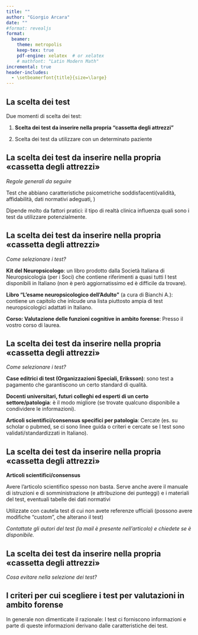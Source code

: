 ```yaml
---
title: ""
author: "Giorgio Arcara"
date: ""
#format: revealjs
format:
  beamer:
    theme: metropolis
    keep-tex: true
    pdf-engine: xelatex  # or xelatex
    # mathfont: "Latin Modern Math"
incremental: true
header-includes:
  - \setbeamerfont{title}{size=\large}
---
```


<!-- the section below is shown only if rendering is beamer from latex. (and format:revealjs is commmented) -->

::: {.content-visible when-format="beamer"}
```{=latex}
% TITLE SLIDES
\title{Metodi Statistici per la Neuropsicologia Forense\\ \vspace{1em} \emph{3. La scelta dei test per la propria cassetta degli attrezzi}}
\author{Giorgio Arcara,\\ Università di Padova \\ IRCCS San Camillo, Venezia}

\titlegraphic{

\vspace*{7cm}
\includegraphics[scale=0.15]{Figures/LogoSanCamilloIRCCS_Unipd_alpha.png}
\hfill \includegraphics[scale=0.15]{Figures/CC_license_3_0.png}
}
\maketitle
```
:::

## La scelta dei test

Due momenti di scelta dei test:

1) **Scelta dei test da inserire nella propria "cassetta degli attrezzi"**

2) Scelta dei test da utilizzare con un determinato paziente

## La scelta dei test da inserire nella propria «cassetta degli attrezzi»

*Regole generali da seguire*

Test che abbiano caratteristiche psicometriche soddisfacenti(validità, affidabilità, dati normativi adeguati, \underline{vedi slides successive})

Dipende molto da fattori pratici: il tipo di realtà clinica influenza quali sono i test da utilizzare potenzialmente.

## La scelta dei test da inserire nella propria «cassetta degli attrezzi»

*Come selezionare i test?*

\underline{Possibili fonti:}

**Kit del Neuropsicologo**: un libro prodotto dalla Società Italiana di Neuropsicologia (per i Soci) che contiene riferimenti a quasi tutti I test disponibili in Italiano (non è però aggiornatissimo ed è difficile da trovare). 

**Libro “L’esame neuropsicologico dell’Adulto”** (a cura di Bianchi A.): contiene un capitolo che inlcude una lista piuttosto ampia di test neuropsicologici adattati in Italiano.

**Corso: Valutazione delle funzioni cognitive in ambito forense**: Presso il vostro corso di laurea.

## La scelta dei test da inserire nella propria «cassetta degli attrezzi»

*Come selezionare i test?*

\underline{Possibili fonti:}

**Case editrici di test (Organizzazioni Speciali, Eriksson)**: sono test a pagamento che garantiscono un certo standard di qualità.

\begin{center}
  \textbf{METODI CHE PREFERISCO}
\end{center}

**Docenti universitari, futuri colleghi ed esperti di un certo settore/patologia**: è il modo migliore (se trovate qualcuno disponibile a condividere le informazioni).

**Articoli scientifici/consensus specifici per patologia**: Cercate (es. su scholar o pubmed, se ci sono linee guida o criteri e cercate se I test sono validati/standardizzati in Italiano).

## La scelta dei test da inserire nella propria «cassetta degli attrezzi»

**Articoli scientifici/consensus**

Avere l’articolo scientifico spesso non basta. Serve anche avere il manuale di istruzioni e di somministrazione (e attribuzione dei punteggi) e i materiali del test, eventuali tabelle dei dati normativi

Utilizzate con cautela test di cui non avete referenze ufficiali  (possono avere modifiche “custom”, che  alterano il test)

*Contattate gli autori del test (la mail è presente nell’articolo) e chiedete se è disponibile.*

## La scelta dei test da inserire nella propria «cassetta degli attrezzi»

*Cosa evitare nella selezione dei test?*

\begin{itemize}[<*>] 
  \item Evitare test troppo datati (se i dati normativi sono troppo vecchi potrebbero non essere utilizzabili) –     \emph{approfondiremo questo}.
  \item Evitare test “fatti in casa”: un test passato da un collega senza dati normativi (magari tradotti da un test in inglese) può essere accattivante (e talvolta utile) ma è limitato nelle informazioni che può fornire. - \emph{approfondiremo questo}.
\end{itemize}

## I criteri per cui scegliere i test per valutazioni in ambito forense

```{=latex}
\begin{columns}
\column{0.7\textwidth}

\textbf{1) Test adeguati alle potenziali domande della valutazioni che dovrete fare}

\column{0.3\textwidth}

\begin{figure}
    \includegraphics[scale=0.04]{Figures/triangle.png}
\end{figure}

\end{columns}
```
\pause

```{=latex}
\begin{columns}
\column{1\textwidth}

\textbf{2)Test con buone capacità psicometriche}
\begin{itemize}[<*>] 
  \item Test con buona validità
  \item Test con buona affidabilità
  \item Test con buone proprietà di altro tipo (es. Valori di cambiamento)
  \item Test con dati normativi adeguati.
\end{itemize}

\column{0\textwidth}
\end{columns}

```
\vspace{2em}

In generale non dimenticate il razionale: I test ci forniscono informazioni e parte di queste informazioni derivano dalle caratteristiche dei test.